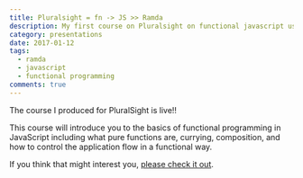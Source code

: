 ```yaml
---
title: Pluralsight = fn -> JS >> Ramda
description: My first course on Pluralsight on functional javascript using Ramda
category: presentations
date: 2017-01-12
tags:
  - ramda
  - javascript
  - functional programming
comments: true
---
```


The course I produced for PluralSight is live!!

This course will introduce you to the basics of functional programming in
JavaScript including what pure functions are, currying, composition, and how to
control the application flow in a functional way.

If you think that might interest you,
[please check it out](https://app.pluralsight.com/library/courses/javascript-ramda-functional).
